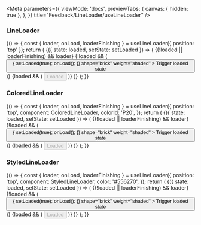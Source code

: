 
<Meta
  parameters={{
    viewMode: 'docs',
    previewTabs: {
      canvas: { hidden: true },
    },
  }}
  title="Feedback/LineLoader/useLineLoader"
/>

<PageTitle src="components/LineLoader" title="useLineLoader" />

### LineLoader

<Canvas>
  <Story name="LineLoader">
    {() => {
      const { loader, onLoad, loaderFinishing } = useLineLoader({ position: 'top' });
      return (
        <ThemeWrapper>
          <StateWrapper initialState={false}>
            {({ state: loaded, setState: setLoaded }) => (
              <Rhythm grouped pt={3} style={{ position: 'relative' }}>
                {(!loaded || loaderFinishing) && loader}
                {!loaded && (
                  <Button
                    color="primary"
                    onClick={() => {
                      setLoaded(true);
                      onLoad();
                    }}
                    shape="brick"
                    weight="shaded"
                  >
                    Trigger loaded state
                  </Button>
                )}
                {loaded && (
                  <Button disabled imitation as="div" color="neutral" shape="brick" weight="shaded">
                    Loaded
                  </Button>
                )}
              </Rhythm>
            )}
          </StateWrapper>
        </ThemeWrapper>
      );
    }}
  </Story>
</Canvas>

### ColoredLineLoader

<Canvas>
  <Story name="ColoredLineLoader">
    {() => {
      const { loader, onLoad, loaderFinishing } = useLineLoader({
        position: 'top',
        component: ColoredLineLoader,
        colorId: 'P20',
      });
      return (
        <ThemeWrapper>
          <StateWrapper initialState={false}>
            {({ state: loaded, setState: setLoaded }) => (
              <Rhythm grouped pt={3} style={{ position: 'relative' }}>
                {(!loaded || loaderFinishing) && loader}
                {!loaded && (
                  <Button
                    color="primary"
                    onClick={() => {
                      setLoaded(true);
                      onLoad();
                    }}
                    shape="brick"
                    weight="shaded"
                  >
                    Trigger loaded state
                  </Button>
                )}
                {loaded && (
                  <Button disabled imitation as="div" color="neutral" shape="brick" weight="shaded">
                    Loaded
                  </Button>
                )}
              </Rhythm>
            )}
          </StateWrapper>
        </ThemeWrapper>
      );
    }}
  </Story>
</Canvas>

### StyledLineLoader

<Canvas>
  <Story name="StyledLineLoader">
    {() => {
      const { loader, onLoad, loaderFinishing } = useLineLoader({
        position: 'top',
        component: StyledLineLoader,
        color: '#556270',
      });
      return (
        <ThemeWrapper>
          <StateWrapper initialState={false}>
            {({ state: loaded, setState: setLoaded }) => (
              <Rhythm grouped pt={3} style={{ position: 'relative' }}>
                {(!loaded || loaderFinishing) && loader}
                {!loaded && (
                  <Button
                    color="primary"
                    onClick={() => {
                      setLoaded(true);
                      onLoad();
                    }}
                    shape="brick"
                    weight="shaded"
                  >
                    Trigger loaded state
                  </Button>
                )}
                {loaded && (
                  <Button disabled imitation as="div" color="neutral" shape="brick" weight="shaded">
                    Loaded
                  </Button>
                )}
              </Rhythm>
            )}
          </StateWrapper>
        </ThemeWrapper>
      );
    }}
  </Story>
</Canvas>

